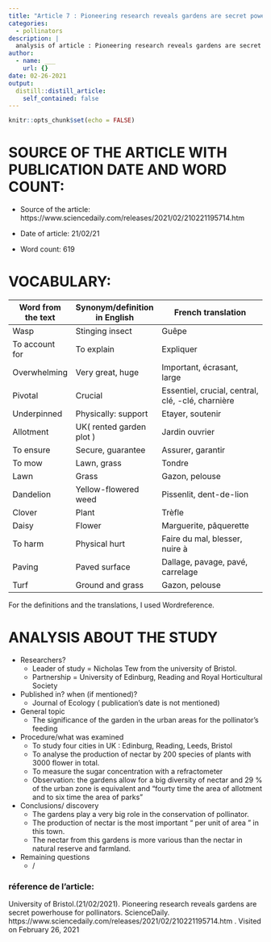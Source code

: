 ```yaml
---
title: "Article 7 : Pioneering research reveals gardens are secret powerhouse for pollinators"
categories:
  - pollinators
description: |
  analysis of article : Pioneering research reveals gardens are secret powerhouse for pollinators
author:
  - name: ___
    url: {}
date: 02-26-2021
output:
  distill::distill_article:
    self_contained: false
---
```


```r
knitr::opts_chunk$set(echo = FALSE)
```

# SOURCE OF THE ARTICLE WITH PUBLICATION DATE AND WORD COUNT: 

* Source of the article: https://www.sciencedaily.com/releases/2021/02/210221195714.htm 

* Date of article: 21/02/21

* Word count: 619

# VOCABULARY:

| **Word from the text** | **Synonym/definition in English** | **French translation**                            |
|------------------------|-----------------------------------|---------------------------------------------------|
| Wasp                   | Stinging insect                   | Guêpe                                             |
| To account for         | To explain                        | Expliquer                                         |
| Overwhelming           | Very great, huge                  | Important, écrasant, large                        |
| Pivotal                | Crucial                           | Essentiel, crucial, central, clé, -clé, charnière |
| Underpinned            | Physically: support               | Etayer, soutenir                                  |
| Allotment              | UK( rented garden plot )          | Jardin ouvrier                                    |
| To ensure              | Secure, guarantee                 | Assurer, garantir                                 |
| To mow                 | Lawn, grass                       | Tondre                                            |
| Lawn                   | Grass                             | Gazon, pelouse                                    |
| Dandelion              | Yellow-flowered weed              | Pissenlit, dent-de-lion                           |
| Clover                 | Plant                             | Trèfle                                            |
| Daisy                  | Flower                            | Marguerite, pâquerette                            |
| To harm                | Physical hurt                     | Faire du mal, blesser, nuire à                    |
| Paving                 | Paved surface                     | Dallage, pavage, pavé, carrelage                  |
| Turf                   | Ground and grass                  | Gazon, pelouse                                    |

For the definitions and the translations, I used Wordreference.

# ANALYSIS ABOUT THE STUDY

* Researchers?
  + Leader of study  = Nicholas Tew from the university of Bristol.
  + Partnership = University of Edinburg, Reading and Royal Horticultural Society




* Published in? when (if mentioned)? 
  + Journal of Ecology ( publication’s date is not mentioned)



* General topic
  + The significance of the garden in the urban areas for the pollinator’s feeding 



* Procedure/what was examined 
  + To study four cities in UK : Edinburg, Reading, Leeds, Bristol
  + To analyse the production of nectar by 200 species of plants with 3000 flower in total.
  + To measure the sugar concentration with a refractometer
  + Observation: the gardens allow for a big diversity of nectar and 29 % of the urban zone is equivalent and “fourty time the area of allotment and to six time the area of parks”



* Conclusions/ discovery 
  + The gardens play a very big role in the conservation of pollinator.
  + The production of nectar is the most important “ per unit of area ” in this town.
  + The nectar from this gardens is more various than the nectar in natural reserve and farmland.




* Remaining questions
  + /



### réference de l'article:

University of Bristol.(21/02/2021). Pioneering research reveals gardens are secret powerhouse for pollinators. ScienceDaily. https://www.sciencedaily.com/releases/2021/02/210221195714.htm . Visited on February 26, 2021










